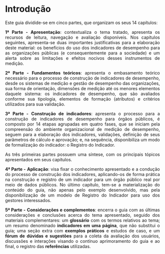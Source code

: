 # Introdução {.unnumbered}

::: {style="text-align: justify;"}
Este guia dividide-se em cinco partes, que organizam os seus 14 capítulos:

**1ª Parte - Apresentação**: contextualiza o tema tratado, apresenta os recursos de leitura, navegação e avaliação disponíveis. Nos capítulos seguintes, apresenta-se duas importantes justificativas para a elaboração deste material: os benefícios do uso dos indicadores de desempenho para as organizações públicas (e consequentemente para a sociedade) e um alerta sobre as limitações e efeitos nocivos desses instrumentos de medição.

**2ª Parte -** **Fundamentos teóricos**: apresenta o embasamento teórico necessário para o processo de construção de indicadores de desempenho, desde os sistemas de medição e gestão de desempenho das organizações, sua forma de orientação, dimensões de medição até os menores elementos daquele sistema: os indicadores de desempenho, que são avaliados conforme sua tipologia, elementos de formação (atributos) e critérios utilizados para sua validação.

**3ª Parte -** **Construção de indicadores**: apresenta o processo para a construção de indicadores de desempenho para órgãos públicos, é composto por 14 etapas agrupadas em quatro fases, que se iniciam pela compreensão do ambiente organizacional de medição de desempenho, seguem para a elaboração dos indicadores, validações, definição de seus parâmetros de cálculo e aprovação; e, na sequência, disponibiliza um modo de formalização do indicador: o Registro do Indicador.

As três primeiras partes possuem uma síntese, com os principais tópicos apresentados em seus capítulos.

**4ª Parte -** **Aplicação**: visa fixar o conhecimento apresentado e a condução do processo de construção dos indicadores, aplicando-os de forma prática na construção e registro de um indicador para um órgão público real por meio de dados públicos. No último capítulo, tem-se a materialização do conteúdo do guia, não apenas pelo exemplo desenvolvido, mas pela disponibilização de um modelo de Registro do Indicador para uso dos gestores interessados.

**5ª Parte -** **Considerações e complementos**: encerra o guia com as últimas considerações e conclusões acerca do tema apresentado, seguido dos materiais complementares: um **glossário** com os termos relativos ao tema; um resumo denominado **indicadores em uma página**, que não substitui o guia; uma seção extra com **exemplos práticos** e estudos de caso, e um **fórum de dúvidas e sugestões** para a coleta da avaliação dos usuários, discussões e interações visando o contínuo aprimoramento do guia e ao final, o registro das **referências** utilizadas.
:::
